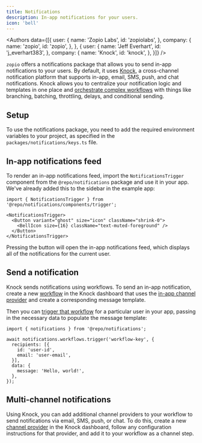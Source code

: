 ```yaml
---
title: Notifications
description: In-app notifications for your users.
icon: 'bell'
---
```



<Authors data={[{
  user: {
    name: 'Zopio Labs',
    id: 'zopiolabs',
  },
  company: {
    name: 'zopio',
    id: 'zopio',
  },
}, {
  user: {
    name: 'Jeff Everhart',
    id: 'j_everhart383',
  },
  company: {
    name: 'Knock',
    id: 'knock',
  },
}]} />

`zopio` offers a notifications package that allows you to send in-app notifications to your users. By default, it uses [Knock](https://knock.app/), a cross-channel notification platform that supports in-app, email, SMS, push, and chat notifications. Knock allows you to centralize your notification logic and templates in one place and [orchestrate complex workflows](https://docs.knock.app/designing-workflows/overview) with things like branching, batching, throttling, delays, and conditional sending.

## Setup

To use the notifications package, you need to add the required environment variables to your project, as specified in the `packages/notifications/keys.ts` file.

## In-app notifications feed

To render an in-app notifications feed, import the `NotificationsTrigger` component from the `@repo/notifications` package and use it in your app. We've already added this to the sidebar in the example app:

```tsx apps/app/app/(authenticated)/components/sidebar.tsx
import { NotificationsTrigger } from '@repo/notifications/components/trigger';

<NotificationsTrigger>
  <Button variant="ghost" size="icon" className="shrink-0">
    <BellIcon size={16} className="text-muted-foreground" />
  </Button>
</NotificationsTrigger>
```

Pressing the button will open the in-app notifications feed, which displays all of the notifications for the current user.

## Send a notification

Knock sends notifications using workflows. To send an in-app notification, create a new [workflow](https://docs.knock.app/concepts/workflows) in the Knock dashboard that uses the [in-app channel provider](https://docs.knock.app/integrations/in-app/knock) and create a corresponding message template.

Then you can [trigger that workflow](https://docs.knock.app/send-notifications/triggering-workflows) for a particular user in your app, passing in the necessary data to populate the message template:

```tsx notify.ts
import { notifications } from '@repo/notifications';

await notifications.workflows.trigger('workflow-key', {
  recipients: [{
    id: 'user-id',
    email: 'user-email',
  }],
  data: {
    message: 'Hello, world!',
  },
});
```

## Multi-channel notifications

Using Knock, you can add additional channel providers to your workflow to send notifications via email, SMS, push, or chat. To do this, create a new [channel provider](https://docs.knock.app/integrations) in the Knock dashboard, follow any configuration instructions for that provider, and add it to your workflow as a channel step.
